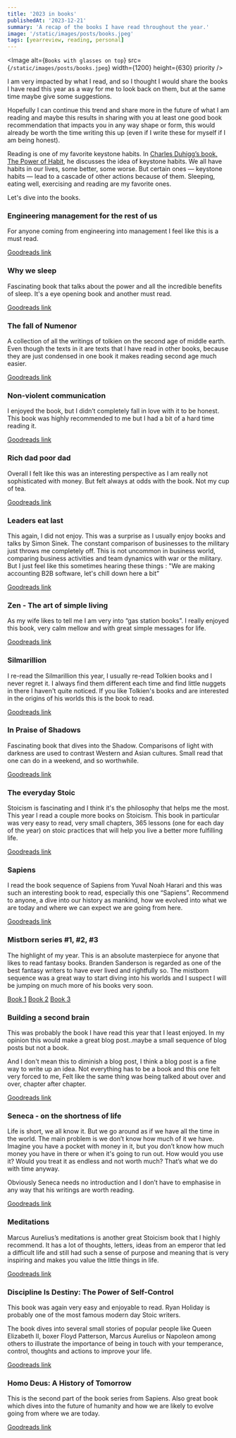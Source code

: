 ```yaml
---
title: '2023 in books'
publishedAt: '2023-12-21'
summary: 'A recap of the books I have read throughout the year.'
image: '/static/images/posts/books.jpeg'
tags: [yearreview, reading, personal]
---
```


<Image
  alt={`Books with glasses on top`}
  src={`/static/images/posts/books.jpeg`}
  width={1200}
  height={630}
  priority
/>

I am very impacted by what I read, and so I thought I would share the books I have read this year as a way for me to look back on them, but at the same time maybe give some suggestions.

Hopefully I can continue this trend and share more in the future of what I am reading and maybe this results in sharing with you at least one good book recommendation that impacts you in any way shape or form, this would already be worth the time writing this up (even if I write these for myself if I am being honest).

Reading is one of my favorite keystone habits. In [Charles Duhigg’s book, The Power of Habit](https://www.goodreads.com/book/show/12609433-the-power-of-habit), he discusses the idea of keystone habits. We all have habits in our lives, some better, some worse. But certain ones — keystone habits — lead to a cascade of other actions because of them. Sleeping, eating well, exercising and reading are my favorite ones.

Let's dive into the books.

### Engineering management for the rest of us

For anyone coming from engineering into management I feel like this is a must read.

[Goodreads link](https://www.goodreads.com/book/show/58502800-engineering-management-for-the-rest-of-us)

### Why we sleep

Fascinating book that talks about the power and all the incredible benefits of sleep. It's a eye opening book and another must read.

[Goodreads link](https://www.goodreads.com/book/show/34466963-why-we-sleep)

### The fall of Numenor

A collection of all the writings of tolkien on the second age of middle earth. Even though the texts in it are texts that I have read in other books, because they are just condensed in one book it makes reading second age much easier.

[Goodreads link](https://www.goodreads.com/book/show/61331094-the-fall-of-n-menor)

### Non-violent communication

I enjoyed the book, but I didn’t completely fall in love with it to be honest. This book was highly recommended to me but I had a bit of a hard time reading it.

[Goodreads link](https://www.goodreads.com/book/show/3601593-non-violent-communication-a-language-of-life)

### Rich dad poor dad

Overall I felt like this was an interesting perspective as I am really not sophisticated with money. But felt always at odds with the book. Not my cup of tea.

[Goodreads link](https://www.goodreads.com/book/show/69571.Rich_Dad_Poor_Dad)

### Leaders eat last

This again, I did not enjoy. This was a surprise as I usually enjoy books and talks by Simon Sinek. The constant comparison of businesses to the military just throws me completely off. This is not uncommon in business world, comparing business activities and team dynamics with war or the military. But I just feel like this sometimes hearing these things : "We are making accounting B2B software, let's chill down here a bit”

[Goodreads link](https://www.goodreads.com/book/show/16144853-leaders-eat-last)

### Zen - The art of simple living

As my wife likes to tell me I am very into “gas station books”. I really enjoyed this book, very calm mellow and with great simple messages for life.

[Goodreads link](https://www.goodreads.com/book/show/41081321-zen)

### Silmarillion

I re-read the Silmarillion this year, I usually re-read Tolkien books and I never regret it. I always find them different each time and find little nuggets in there I haven't quite noticed. If you like Tolkien's books and
are interested in the origins of his worlds this is the book to read.

[Goodreads link](https://www.goodreads.com/book/show/7203161-silmarilion?ref=nav_sb_ss_1_9)

### In Praise of Shadows

Fascinating book that dives into the Shadow. Comparisons of light with darkness are used to contrast Western and Asian cultures. Small read that one can do in a weekend, and so worthwhile.

[Goodreads link](https://www.goodreads.com/book/show/34473.In_Praise_of_Shadows)

### The everyday Stoic

Stoicism is fascinating and I think it's the philosophy that helps me the most. This year I read a couple more books on Stoicism. This book in particular was very easy to read, very small chapters, 365 lessons (one for each day of the year) on stoic practices that will help you live a better more fulfilling life.

[Goodreads link](https://www.goodreads.com/book/show/97110343-the-everyday-stoic)

### Sapiens

I read the book sequence of Sapiens from Yuval Noah Harari and this was such an interesting book to read, especially this one “Sapiens”. Recommend to anyone, a dive into our history as mankind, how we evolved into what we are today and where we can expect we are going from here.

[Goodreads link](https://www.goodreads.com/book/show/23692271-sapiens)

### Mistborn series #1, #2, #3

The highlight of my year. This is an absolute masterpiece for anyone that likes to read fantasy books. Branden Sanderson is regarded as one of the best fantasy writers to have ever lived and rightfully so. The mistborn sequence was a great way to start diving into his worlds and I suspect I will be jumping on much more of his books very soon.

[Book 1](https://www.goodreads.com/book/show/68428.The_Final_Empire)
[Book 2](https://www.goodreads.com/book/show/60784467-the-well-of-ascension)
[Book 3](https://www.goodreads.com/book/show/2767793-the-hero-of-ages)

### Building a second brain

This was probably the book I have read this year that I least enjoyed. In my opinion this would make a great blog post..maybe a small sequence of blog posts but not a book.

And I don't mean this to diminish a blog post, I think a blog post is a fine way to write up an idea. Not everything has to be a book and this one felt very forced to me, Felt like the same thing was being talked about over and over, chapter after chapter.

[Goodreads link](https://www.goodreads.com/book/show/59616977-building-a-second-brain)

### Seneca - on the shortness of life

Life is short, we all know it. But we go around as if we have all the time in the world. The main problem is we don’t know how much of it we have. Imagine you have a pocket with money in it, but you don’t know how much money you have in there or when it's going to run out. How would you use it? Would you treat it as endless and not worth much? That’s what we do with time anyway.

Obviously Seneca needs no introduction and I don’t have to emphasise in any way that his writings are worth reading.

[Goodreads link](https://www.goodreads.com/book/show/97412.On_the_Shortness_of_Life)

### Meditations

Marcus Aurelius’s meditations is another great Stoicism book that I highly recommend. It has a lot of thoughts, letters, ideas from an emperor that led a difficult life and still had such a sense of purpose and meaning that is very inspiring and makes you value the little things in life.

[Goodreads link](https://www.goodreads.com/book/show/30659.Meditations)

### Discipline Is Destiny: The Power of Self-Control

This book was again very easy and enjoyable to read. Ryan Holiday is probably one of the most famous modern day Stoic writers.

The book dives into several small stories of popular people like Queen Elizabeth II, boxer Floyd Patterson, Marcus Aurelius or Napoleon among others to illustrate the importance of being in touch with your temperance, control, thoughts and actions to improve your life.

[Goodreads link](https://www.goodreads.com/book/show/60018575-discipline-is-destiny)

### Homo Deus: A History of Tomorrow

This is the second part of the book series from Sapiens. Also great book which dives into the future of humanity and how we are likely to evolve going from where we are today.

[Goodreads link](https://www.goodreads.com/book/show/31138556-homo-deus?ref=nav_sb_ss_1_9)
